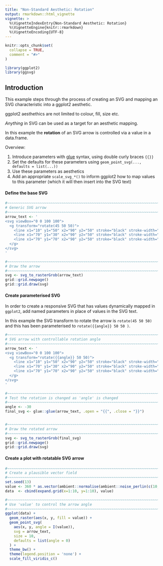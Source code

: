 ```yaml
---
title: "Non-Standard Aesthetic: Rotation"
output: rmarkdown::html_vignette
vignette: >
  %\VignetteIndexEntry{Non-Standard Aesthetic: Rotation}
  %\VignetteEngine{knitr::rmarkdown}
  %\VignetteEncoding{UTF-8}
---
```


```r
knitr::opts_chunk$set(
  collapse = TRUE,
  comment = "#>"
)
```


```r
library(ggplot2)
library(ggsvg)
```

## Introduction

This example steps through the process of creating an SVG and mapping 
an SVG characteristic into a ggplot2 aesthetic.


ggplot2 aesthethics are not limited to colour, fill, size etc.

*Anything* in SVG can be used as a target for an aesthetic mapping.

In this example the **rotation** of an SVG arrow is controlled via a value in 
a data.frame.


Overview:

1. Introduce parameters with [glue](https://cran.r-project.org/package=glue) syntax, 
   using double curly braces `{{}}`
2. Set the defaults for these parameters using `geom_point_svg(..., defaults = list(...))`
3. Use these parameters as aesthetics
4. Add an appropriate `scale_svg_*()` to inform ggplot2 how to map values to 
   this parameter (which it will then insert into the SVG text)



#### Define the base SVG

```r
#~~~~~~~~~~~~~~~~~~~~~~~~~~~~~~~~~~~~~~~~~~~~~~~~~~~~~~~~~~~~~~~~~~~~~~~~~~
# Generic SVG arrow
#~~~~~~~~~~~~~~~~~~~~~~~~~~~~~~~~~~~~~~~~~~~~~~~~~~~~~~~~~~~~~~~~~~~~~~~~~~
arrow_text <- '
<svg viewBox="0 0 100 100">
  <g transform="rotate(45 50 50)">
    <line x1="10" y1="50" x2="90" y2="50" stroke="black" stroke-width="2" />
    <line x1="70" y1="30" x2="90" y2="50" stroke="black" stroke-width="2" />
    <line x1="70" y1="70" x2="90" y2="50" stroke="black" stroke-width="2" />
  </g>
</svg>
'

#~~~~~~~~~~~~~~~~~~~~~~~~~~~~~~~~~~~~~~~~~~~~~~~~~~~~~~~~~~~~~~~~~~~~~~~~~~
# Draw the arrow
#~~~~~~~~~~~~~~~~~~~~~~~~~~~~~~~~~~~~~~~~~~~~~~~~~~~~~~~~~~~~~~~~~~~~~~~~~~
svg <- svg_to_rasterGrob(arrow_text)
grid::grid.newpage()
grid::grid.draw(svg)
```

#### Create parameterised SVG

In order to create a responsive SVG that has values dynamically mapped
in `ggplot2`, add named parameters in place of values in the SVG text.

In this example the SVG transform to rotate the arrow is `rotate(45 50 50)`
and this has been parameterised to `rotate({{angle}} 50 50 )`.


```r
#~~~~~~~~~~~~~~~~~~~~~~~~~~~~~~~~~~~~~~~~~~~~~~~~~~~~~~~~~~~~~~~~~~~~~~~~~~
# SVG arrow with controllable rotation angle
#~~~~~~~~~~~~~~~~~~~~~~~~~~~~~~~~~~~~~~~~~~~~~~~~~~~~~~~~~~~~~~~~~~~~~~~~~~
arrow_text <- '
<svg viewBox="0 0 100 100">
  <g transform="rotate({{angle}} 50 50)">
    <line x1="10" y1="50" x2="90" y2="50" stroke="black" stroke-width="2" />
    <line x1="70" y1="30" x2="90" y2="50" stroke="black" stroke-width="2" />
    <line x1="70" y1="70" x2="90" y2="50" stroke="black" stroke-width="2" />
  </g>
</svg>
'

#~~~~~~~~~~~~~~~~~~~~~~~~~~~~~~~~~~~~~~~~~~~~~~~~~~~~~~~~~~~~~~~~~~~~~~~~~~
# Test the rotation is changed as 'angle' is changed
#~~~~~~~~~~~~~~~~~~~~~~~~~~~~~~~~~~~~~~~~~~~~~~~~~~~~~~~~~~~~~~~~~~~~~~~~~~
angle <- -30
final_svg <- glue::glue(arrow_text, .open = "{{", .close = "}}")


#~~~~~~~~~~~~~~~~~~~~~~~~~~~~~~~~~~~~~~~~~~~~~~~~~~~~~~~~~~~~~~~~~~~~~~~~~~
# Draw the rotated arrow
#~~~~~~~~~~~~~~~~~~~~~~~~~~~~~~~~~~~~~~~~~~~~~~~~~~~~~~~~~~~~~~~~~~~~~~~~~~
svg <- svg_to_rasterGrob(final_svg)
grid::grid.newpage()
grid::grid.draw(svg)
```


#### Create a plot with rotatable SVG arrow

```r
#~~~~~~~~~~~~~~~~~~~~~~~~~~~~~~~~~~~~~~~~~~~~~~~~~~~~~~~~~~~~~~~~~~~~~~~~~~
# Create a plausible vector field
#~~~~~~~~~~~~~~~~~~~~~~~~~~~~~~~~~~~~~~~~~~~~~~~~~~~~~~~~~~~~~~~~~~~~~~~~~~
set.seed(13)
value <- 360 * as.vector(ambient::normalise(ambient::noise_perlin(c(10, 10))))
data  <- cbind(expand.grid(x=1:10, y=1:10), value)

#~~~~~~~~~~~~~~~~~~~~~~~~~~~~~~~~~~~~~~~~~~~~~~~~~~~~~~~~~~~~~~~~~~~~~~~~~~
# Use 'value' to control the arrow angle
#~~~~~~~~~~~~~~~~~~~~~~~~~~~~~~~~~~~~~~~~~~~~~~~~~~~~~~~~~~~~~~~~~~~~~~~~~~
ggplot(data) + 
  geom_raster(aes(x, y, fill = value)) + 
  geom_point_svg(
    aes(x, y, angle = I(value)), 
    svg = arrow_text,
    size = 10,
    defaults = list(angle = 0)
  ) + 
  theme_bw() +
  theme(legend.position = 'none') + 
  scale_fill_viridis_c()
```
